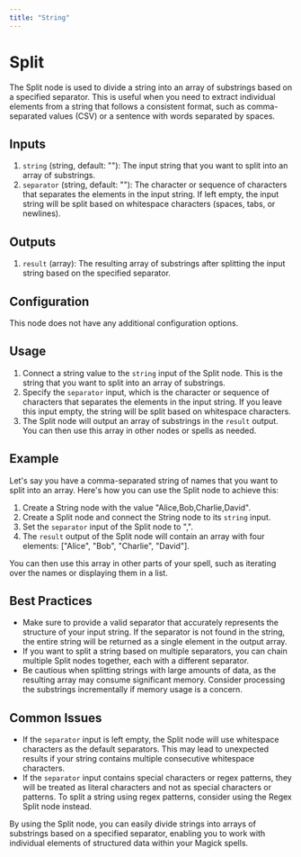```yaml
---
title: "String"
---
```


# Split

The Split node is used to divide a string into an array of substrings based on a specified separator. This is useful when you need to extract individual elements from a string that follows a consistent format, such as comma-separated values (CSV) or a sentence with words separated by spaces.

## Inputs

1. `string` (string, default: ""): The input string that you want to split into an array of substrings.
2. `separator` (string, default: ""): The character or sequence of characters that separates the elements in the input string. If left empty, the input string will be split based on whitespace characters (spaces, tabs, or newlines).

## Outputs

1. `result` (array): The resulting array of substrings after splitting the input string based on the specified separator.

## Configuration

This node does not have any additional configuration options.

## Usage

1. Connect a string value to the `string` input of the Split node. This is the string that you want to split into an array of substrings.
2. Specify the `separator` input, which is the character or sequence of characters that separates the elements in the input string. If you leave this input empty, the string will be split based on whitespace characters.
3. The Split node will output an array of substrings in the `result` output. You can then use this array in other nodes or spells as needed.

## Example

Let's say you have a comma-separated string of names that you want to split into an array. Here's how you can use the Split node to achieve this:

1. Create a String node with the value "Alice,Bob,Charlie,David".
2. Create a Split node and connect the String node to its `string` input.
3. Set the `separator` input of the Split node to ",".
4. The `result` output of the Split node will contain an array with four elements: ["Alice", "Bob", "Charlie", "David"].

You can then use this array in other parts of your spell, such as iterating over the names or displaying them in a list.

## Best Practices

- Make sure to provide a valid separator that accurately represents the structure of your input string. If the separator is not found in the string, the entire string will be returned as a single element in the output array.
- If you want to split a string based on multiple separators, you can chain multiple Split nodes together, each with a different separator.
- Be cautious when splitting strings with large amounts of data, as the resulting array may consume significant memory. Consider processing the substrings incrementally if memory usage is a concern.

## Common Issues

- If the `separator` input is left empty, the Split node will use whitespace characters as the default separators. This may lead to unexpected results if your string contains multiple consecutive whitespace characters.
- If the `separator` input contains special characters or regex patterns, they will be treated as literal characters and not as special characters or patterns. To split a string using regex patterns, consider using the Regex Split node instead.

By using the Split node, you can easily divide strings into arrays of substrings based on a specified separator, enabling you to work with individual elements of structured data within your Magick spells.